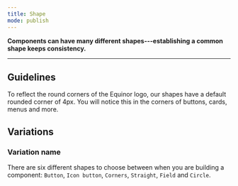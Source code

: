 ```yaml
---
title: Shape
mode: publish
---
```



**Components can have many different shapes---establishing a common shape keeps consistency.**
<!--One to two sentences as an introduction to the component-->

***

## Guidelines
<!--List how to use it, sizes, widths, grid interactions, color allowances -->

To reflect the round corners of the Equinor logo, our shapes have a default rounded corner of 4px. You will notice this in the corners of buttons, cards, menus and more.



## Variations 


### Variation name
<!--One ### heading per frame in Figma, explaining each component in that frame. One 'content' section per variation if needed -->

There are six different shapes to choose between when you are building a component: `Button`, `Icon button`, `Corners`, `Straight`, `Field` and `Circle`.

<Embed url="https://www.figma.com/file/0TbIXrrObWj80Cf7KucKYFL0/Design-Tokens?node-id=335%3A30" />
